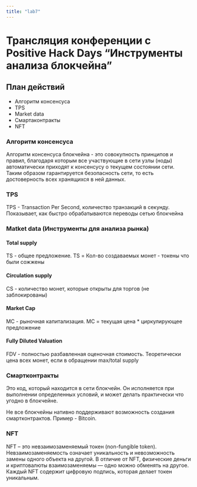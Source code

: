 ```yaml
---
title: "lab7"
---
```


# Трансляция конференции с Positive Hack Days "Инструменты анализа блокчейна"

## План действий

-   Алгоритм консенсуса
-   TPS
-   Market data
-   Смартаконтракты
-   NFT

### Алгоритм консенсуса

Алгоритм консенсуса блокчейна - это совокупность принципов и правил, благодаря которым все участвующие в сети узлы (ноды) автоматически приходят к консенсусу о текущем состоянии сети. Таким образом гарантируется безопасность сети, то есть достоверность всех хранящихся в ней данных.

### TPS

ТРS - Transaction Per Second, количество
транзакций в секунду. Показывает, как быстро
обрабатываются переводы сетью блокчейна

### Matket data (Инструменты для анализа рынка)

#### Total supply

TS - общее предложение. TS = Кол-во создаваемых монет - токены что были сожжены

#### Circulation supply

CS - количество монет, которые открыты для торгов (не заблокированы)

#### Market Cap

MC - рыночная капитализация. MC = текущая цена * циркулирующее предложение

#### Fully Diluted Valuation

FDV - полностью разбавленная оценочная стоимость. Теоретически цена всех монет, если в обращении max/total supply

### Смартконтракты

Это код, который находится в сети блокчейн. Он исполняется при выполнении
определенных условий, и может делать
практически что угодно в блокчейне.

Не все блокчейны нативно поддерживают возможность создания смартконтрактов. Пример - Bitcoin.

### NFT 

NFT – это невзаимозаменяемый токен (non-fungible token). Невзаимозаменяемость означает уникальность и невозможность замены одного объекта на другой. В отличие от NFT, физические деньги и криптовалюты взаимозаменяемы — одно можно обменять на другое. Каждый NFT содержит цифровую подпись, которая делает токен уникальным.
